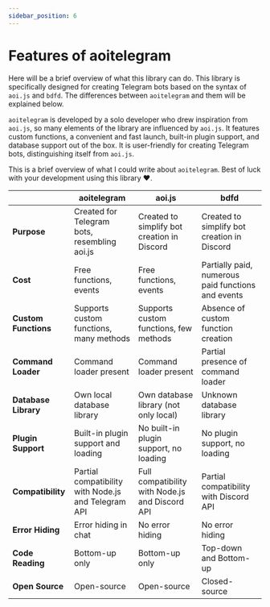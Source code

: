 ```yaml
---
sidebar_position: 6
---
```

# Features of aoitelegram

Here will be a brief overview of what this library can do. This library is specifically designed for creating Telegram bots based on the syntax of `aoi.js` and `bdfd`. The differences between `aoitelegram` and them will be explained below.

`aoitelegram` is developed by a solo developer who drew inspiration from `aoi.js`, so many elements of the library are influenced by `aoi.js`. It features custom functions, a convenient and fast launch, built-in plugin support, and database support out of the box. It is user-friendly for creating Telegram bots, distinguishing itself from `aoi.js`.

This is a brief overview of what I could write about `aoitelegram`. Best of luck with your development using this library ❤️.

|               | aoitelegram                              | aoi.js                                    | bdfd                                   |
|---------------|------------------------------------------|-------------------------------------------|----------------------------------------|
| **Purpose**   | Created for Telegram bots, resembling aoi.js | Created to simplify bot creation in Discord | Created to simplify bot creation in Discord |
| **Cost**      | Free functions, events                    | Free functions, events                     | Partially paid, numerous paid functions and events |
| **Custom Functions** | Supports custom functions, many methods | Supports custom functions, few methods     | Absence of custom function creation     |
| **Command Loader** | Command loader present                  | Command loader present                     | Partial presence of command loader      |
| **Database Library** | Own local database library              | Own database library (not only local)      | Unknown database library               |
| **Plugin Support** | Built-in plugin support and loading      | No built-in plugin support, no loading     | No plugin support, no loading           |
| **Compatibility** | Partial compatibility with Node.js and Telegram API | Full compatibility with Node.js and Discord API | Partial compatibility with Discord API  |
| **Error Hiding** | Error hiding in chat                     | No error hiding                            | No error hiding                         |
| **Code Reading** | Bottom-up only                            | Bottom-up only                            | Top-down and Bottom-up                  |
| **Open Source** | Open-source                               | Open-source                               | Closed-source                           |